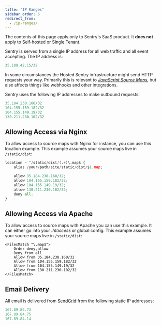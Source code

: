 ```yaml
---
title: "IP Ranges"
sidebar_order: 5
redirect_from:
  - /ip-ranges/
---
```


<Alert title="Note" level="warning">
<markdown>

The contents of this page apply only to Sentry's SaaS product. It **does not**
apply to Self-hosted or Single Tenant.

</markdown>
</Alert>

Sentry is served from a single IP address for all web traffic and all event accepting. The IP address is:

```python
35.188.42.15/32
```

In some circumstances the Hosted Sentry infrastructure might send HTTP requests your way. Primarily this is relevant to [_JavaScript Source Maps_](/platforms/javascript/sourcemaps/), but also affects things like webhooks and other integrations.

Sentry uses the following IP addresses to make outbound requests:

```python
35.184.238.160/32
104.155.159.182/32
104.155.149.19/32
130.211.230.102/32
```

## Allowing Access via Nginx

To allow access to source maps with Nginx for instance, you can use this location example. This example assumes your source maps live in `/static/dist`:

```python
location ~ ^/static/dist/(.+)\.map$ {
    alias /your/path/site/static/dist/$1.map;

    allow 35.184.238.160/32;
    allow 104.155.159.182/32;
    allow 104.155.149.19/32;
    allow 130.211.230.102/32;
    deny all;
}
```

## Allowing Access via Apache

To allow access to source maps with Apache you can use this example. It can either go into your _.htaccess_ or global config. This example assumes your source maps live in `/static/dist`:

```
<FilesMatch "\.map$">
    Order deny,allow
    Deny from all
    Allow from 35.184.238.160/32
    Allow from 104.155.159.182/32
    Allow from 104.155.149.19/32
    Allow from 130.211.230.102/32
</FilesMatch>
```

## Email Delivery

All email is delivered from [SendGrid](https://sendgrid.com/) from the following static IP addresses:

```python
167.89.86.73
167.89.84.75
167.89.84.14
```
